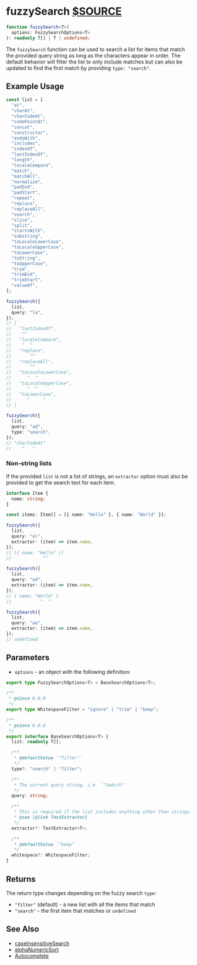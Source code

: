 # fuzzySearch [$SOURCE](packages/core/src/searching/fuzzy.ts)

```ts disableTransform
function fuzzySearch<T>(
  options: FuzzySearchOptions<T>
): readonly T[] | T | undefined;
```

The `fuzzySearch` function can be used to search a list for items that match
the provided query string as long as the characters appear in order. The
default behavior will filter the list to only include matches but can also be
updated to find the first match by providing `type: "search"`.

## Example Usage

```ts disableTransform
const list = [
  "at",
  "charAt",
  "charCodeAt",
  "codePointAt",
  "concat",
  "constructor",
  "endsWith",
  "includes",
  "indexOf",
  "lastIndexOf",
  "length",
  "localeCompare",
  "match",
  "matchAll",
  "normalize",
  "padEnd",
  "padStart",
  "repeat",
  "replace",
  "replaceAll",
  "search",
  "slice",
  "split",
  "startsWith",
  "substring",
  "toLocaleLowerCase",
  "toLocaleUpperCase",
  "toLowerCase",
  "toString",
  "toUpperCase",
  "trim",
  "trimEnd",
  "trimStart",
  "valueOf",
];

fuzzySearch({
  list,
  query: "la",
});
// [
//   "lastIndexOf",
//    ^^
//   "localeCompare",
//    ^  ^
//   "replace",
//       ^^
//   "replaceAll",
//       ^^
//   "toLocaleLowerCase",
//      ^  ^
//   "toLocaleUpperCase",
//      ^  ^
//   "toLowerCase",
//      ^     ^
// ]

fuzzySearch({
  list,
  query: "ad",
  type: "search",
});
// "charCodeAt"
//    ^   ^
```

### Non-string lists

If the provided `list` is not a list of strings, an `extractor` option must
also be provided to get the search text for each item.

```ts disableTransform
interface Item {
  name: string;
}

const items: Item[] = [{ name: "Hello" }, { name: "World" }];

fuzzySearch({
  list,
  query: "el",
  extractor: (item) => item.name,
});
// [{ name: "Hello" }]
//            ^^

fuzzySearch({
  list,
  query: "od",
  extractor: (item) => item.name,
});
// { name: "World" }
//           ^  ^

fuzzySearch({
  list,
  query: "aa",
  extractor: (item) => item.name,
});
// undefined
```

## Parameters

- `options` - an object with the following definition:

```ts disableTransform
export type FuzzySearchOptions<T> = BaseSearchOptions<T>;

/**
 * @since 6.0.0
 */
export type WhitespaceFilter = "ignore" | "trim" | "keep";

/**
 * @since 6.0.0
 */
export interface BaseSearchOptions<T> {
  list: readonly T[];

  /**
   * @defaultValue `"filter"`
   */
  type?: "search" | "filter";

  /**
   * The current query string. i.e. `"SeArch"`
   */
  query: string;

  /**
   * This is required if the list includes anything other than strings.
   * @see {@link TextExtractor}
   */
  extractor?: TextExtractor<T>;

  /**
   * @defaultValue `"keep"`
   */
  whitespace?: WhitespaceFilter;
}
```

## Returns

The return type changes depending on the fuzzy search `type`:

- `"filter"` (default) - a new list with all the items that match
- `"search"` - the first item that matches or `undefined`

## See Also

- [caseInsensitiveSearch](./case-insensitive-search)
- [alphaNumericSort](./alpha-numeric-sort)
- [Autocomplete](/components/autocomplete)
